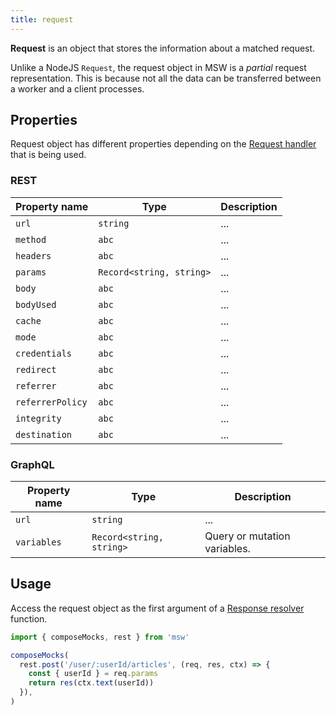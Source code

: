 ```yaml
---
title: request
---
```


**Request** is an object that stores the information about a matched request.

Unlike a NodeJS `Request`, the request object in MSW is a _partial_ request representation. This is because not all the data can be transferred between a worker and a client processes.

## Properties

Request object has different properties depending on the [Request handler](/docs/basics/request-handler) that is being used.

### REST

| Property name    | Type                     | Description |
| ---------------- | ------------------------ | ----------- |
| `url`            | `string`                 | ...         |
| `method`         | `abc`                    | ...         |
| `headers`        | `abc`                    | ...         |
| `params`         | `Record<string, string>` | ...         |
| `body`           | `abc`                    | ...         |
| `bodyUsed`       | `abc`                    | ...         |
| `cache`          | `abc`                    | ...         |
| `mode`           | `abc`                    | ...         |
| `credentials`    | `abc`                    | ...         |
| `redirect`       | `abc`                    | ...         |
| `referrer`       | `abc`                    | ...         |
| `referrerPolicy` | `abc`                    | ...         |
| `integrity`      | `abc`                    | ...         |
| `destination`    | `abc`                    | ...         |

### GraphQL

| Property name | Type                     | Description                  |
| ------------- | ------------------------ | ---------------------------- |
| `url`         | `string`                 | ...                          |
| `variables`   | `Record<string, string>` | Query or mutation variables. |

## Usage

Access the request object as the first argument of a [Response resolver](/docs/basics/response-resolver) function.

```js
import { composeMocks, rest } from 'msw'

composeMocks(
  rest.post('/user/:userId/articles', (req, res, ctx) => {
    const { userId } = req.params
    return res(ctx.text(userId))
  }),
)
```
